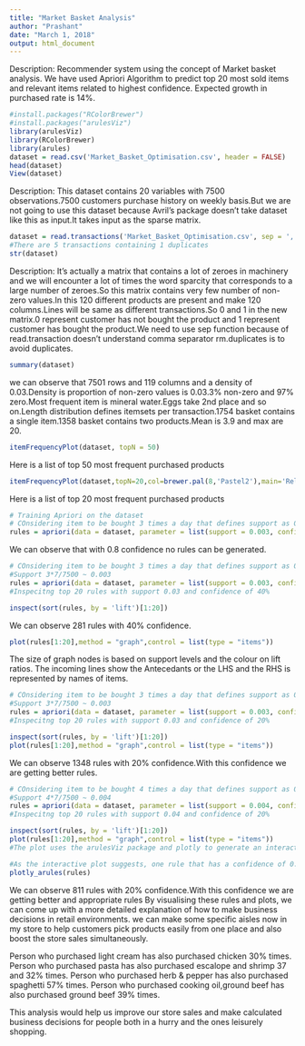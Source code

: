 ---
title: "Market Basket Analysis"
author: "Prashant"
date: "March 1, 2018"
output: html_document
---

Description: Recommender system using the concept of Market basket analysis. We have used Apriori Algorithm to predict top 20 most sold items and relevant items related to highest confidence. Expected growth in purchased rate is 14%. 

```{r}
#install.packages("RColorBrewer")
#install.packages("arulesViz")
library(arulesViz)
library(RColorBrewer)
library(arules)
dataset = read.csv('Market_Basket_Optimisation.csv', header = FALSE)
head(dataset)
View(dataset)
```

Description: This dataset contains 20 variables with 7500 observations.7500 customers purchase history on weekly basis.But we are not going to use this dataset because Avril's package doesn't take dataset like this as input.It takes input as the sparse matrix.

```{r}
dataset = read.transactions('Market_Basket_Optimisation.csv', sep = ',', rm.duplicates = TRUE)
#There are 5 transactions containing 1 duplicates
str(dataset)
```


Description: It's actually a matrix that contains a lot of zeroes in machinery and we will encounter a lot of times the word sparcity that corresponds to a large number of zeroes.So this matrix contains very few number of non-zero values.In this 120 different products are present and make 120 columns.Lines will be same as different transactions.So 0 and 1 in the new matrix.0 represent customer has not bought the product and 1 represent customer has bought the product.We need to use sep function because of read.transaction doesn't understand comma separator rm.duplicates is to avoid duplicates.
```{r}
summary(dataset)
```

we can observe that 7501 rows and 119 columns and a density of 0.03.Density is proportion of non-zero values is 0.03.3% non-zero and 97%  zero.Most frequent item is mineral water.Eggs take 2nd place and so on.Length distribution defines itemsets per transaction.1754 basket contains a single item.1358 basket contains two products.Mean is 3.9 and max are 20. 

```{r}
itemFrequencyPlot(dataset, topN = 50)
```
Here is a list of top 50 most frequent purchased products

```{r}
itemFrequencyPlot(dataset,topN=20,col=brewer.pal(8,'Pastel2'),main='Relative Item Frequency Plot',type="relative",ylab="Item Frequency (Relative)")
```

Here is a list of top 20 most frequent purchased products

```{r}
# Training Apriori on the dataset
# COnsidering item to be bought 3 times a day that defines support as 0.003 and considering confidence 0.8 by default value
rules = apriori(data = dataset, parameter = list(support = 0.003, confidence = 0.8))
```

We can observe that with 0.8 confidence no rules can be generated.

```{r}
# COnsidering item to be bought 3 times a day that defines support as 0.003 and considering confidence 0.4 by default value
#Support 3*7/7500 ~ 0.003
rules = apriori(data = dataset, parameter = list(support = 0.003, confidence = 0.4))
#Inspecitng top 20 rules with support 0.03 and confidence of 40%

inspect(sort(rules, by = 'lift')[1:20])

```

We can observe 281 rules with 40% confidence.


```{r}
plot(rules[1:20],method = "graph",control = list(type = "items"))
```

The size of graph nodes is based on support levels and the colour on lift ratios. The incoming lines show the Antecedants or the LHS and the RHS is represented by names of items. 



```{r}
# COnsidering item to be bought 3 times a day that defines support as 0.003 and considering confidence 0.2 by default value
#Support 3*7/7500 ~ 0.003
rules = apriori(data = dataset, parameter = list(support = 0.003, confidence = 0.2))
#Inspecitng top 20 rules with support 0.03 and confidence of 20%

inspect(sort(rules, by = 'lift')[1:20])
plot(rules[1:20],method = "graph",control = list(type = "items"))
```

We can observe 1348 rules with 20% confidence.With this confidence we are getting better rules.


```{r}
# COnsidering item to be bought 4 times a day that defines support as 0.004 and considering confidence 0.2 by default value
#Support 4*7/7500 ~ 0.004
rules = apriori(data = dataset, parameter = list(support = 0.004, confidence = 0.2))
#Inspecitng top 20 rules with support 0.04 and confidence of 20%

inspect(sort(rules, by = 'lift')[1:20])
plot(rules[1:20],method = "graph",control = list(type = "items"))
#The plot uses the arulesViz package and plotly to generate an interactive plot. We can hover over each rule and see the Support, Confidence and Lift.

#As the interactive plot suggests, one rule that has a confidence of 0.61 is the one above. It has an exceptionally high lift as well, at 3.51.
plotly_arules(rules)
```



We can observe 811 rules with 20% confidence.With this confidence we are getting better and appropriate rules
By visualising these rules and plots, we can come up with a more detailed explanation of how to make business decisions in retail environments.
we can make some specific aisles now in my store to help customers pick products easily from one place and also boost the store sales simultaneously.


Person who purchased light cream has also purchased chicken 30% times.
Person who purchased pasta has also purchased escalope and shrimp 37 and 32% times.
Person who purchased herb & pepper has also purchased spaghetti 57% times.
Person who purchased cooking oil,ground beef has also purchased ground beef 39% times.


This analysis would help us improve our store sales and make calculated business decisions for people both in a hurry and the ones leisurely shopping.
















